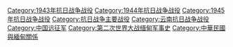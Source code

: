 {{catmore|滇西缅北战役}}

[[Category:1943年抗日战争战役|Category:1943年抗日战争战役]]
[[Category:1944年抗日战争战役|Category:1944年抗日战争战役]]
[[Category:1945年抗日战争战役|Category:1945年抗日战争战役]]
[[Category:抗日战争主要战役|Category:抗日战争主要战役]]
[[Category:云南抗日战争战役|Category:云南抗日战争战役]]
[[Category:中国远征军|Category:中国远征军]]
[[Category:第二次世界大战缅甸军事史|Category:第二次世界大战缅甸军事史]]
[[Category:中華民國與緬甸關係|Category:中華民國與緬甸關係]]